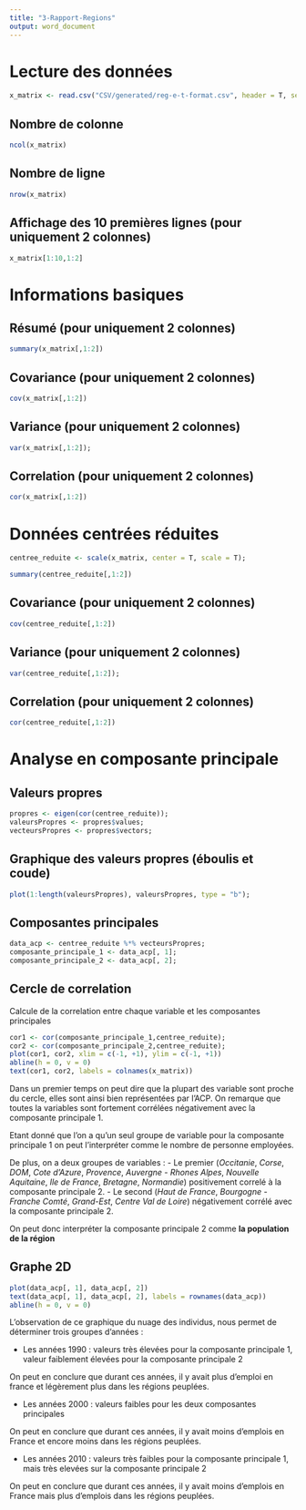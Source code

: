 ```yaml
---
title: "3-Rapport-Regions"
output: word_document
---
```


# Lecture des données
```r
x_matrix <- read.csv("CSV/generated/reg-e-t-format.csv", header = T, sep = ";", row.names = 1)
```
## Nombre de colonne
```r
ncol(x_matrix)
```
## Nombre de ligne
```r
nrow(x_matrix)
```
## Affichage des 10 premières lignes (pour uniquement 2 colonnes)

```r
x_matrix[1:10,1:2]
```

# Informations basiques
## Résumé (pour uniquement 2 colonnes)
```r
summary(x_matrix[,1:2])
```
## Covariance (pour uniquement 2 colonnes)
```r
cov(x_matrix[,1:2])
```

## Variance (pour uniquement 2 colonnes)
```r
var(x_matrix[,1:2]);
```

## Correlation (pour uniquement 2 colonnes)
```r
cor(x_matrix[,1:2])
```

# Données centrées réduites

```r
centree_reduite <- scale(x_matrix, center = T, scale = T);
```

```r
summary(centree_reduite[,1:2])
```
## Covariance (pour uniquement 2 colonnes)
```r
cov(centree_reduite[,1:2])
```

## Variance (pour uniquement 2 colonnes)
```r
var(centree_reduite[,1:2]);
```

## Correlation (pour uniquement 2 colonnes)
```r
cor(centree_reduite[,1:2])
```

# Analyse en composante principale

## Valeurs propres
```r
propres <- eigen(cor(centree_reduite));
valeursPropres <- propres$values;
vecteursPropres <- propres$vectors;
```

## Graphique des valeurs propres (éboulis et coude)
```r
plot(1:length(valeursPropres), valeursPropres, type = "b");
```

## Composantes principales
```r
data_acp <- centree_reduite %*% vecteursPropres;
composante_principale_1 <- data_acp[, 1];
composante_principale_2 <- data_acp[, 2];
```

## Cercle de correlation
Calcule de la correlation entre chaque variable et les composantes principales
```r
cor1 <- cor(composante_principale_1,centree_reduite);
cor2 <- cor(composante_principale_2,centree_reduite);
plot(cor1, cor2, xlim = c(-1, +1), ylim = c(-1, +1))
abline(h = 0, v = 0)
text(cor1, cor2, labels = colnames(x_matrix))
```
Dans un premier temps on peut dire que la plupart des variable sont proche du cercle, elles sont ainsi bien représentées par l'ACP.
On remarque que toutes la variables sont fortement corrélées négativement avec la composante principale 1.

Etant donné que l'on a qu'un seul groupe de variable pour la composante principale 1 on peut l'interpréter comme le nombre de personne employées.

De plus, on a deux groupes de variables : 
- Le premier (*Occitanie*, *Corse*, *DOM*, *Cote d'Azure*, *Provence*, *Auvergne - Rhones Alpes*, *Nouvelle Aquitaine*, *Ile de France*, *Bretagne*, *Normandie*) positivement correlé à la composante principale 2.
- Le second (*Haut de France*, *Bourgogne - Franche Comté*, *Grand-Est*, *Centre Val de Loire*) négativement corrélé avec la composante principale 2.

On peut donc interpréter la composante principale 2 comme **la population de la région**


## Graphe 2D
```r
plot(data_acp[, 1], data_acp[, 2])
text(data_acp[, 1], data_acp[, 2], labels = rownames(data_acp))
abline(h = 0, v = 0)
```
L'observation de ce graphique du nuage des individus, nous permet de déterminer trois groupes d'années :

- Les années 1990 : valeurs très élevées pour la composante principale 1, valeur faiblement élevées pour la composante principale 2

On peut en conclure que durant ces années, il y avait plus d'emploi en france et légèrement plus dans les régions peuplées.

- Les années 2000 : valeurs faibles pour les deux composantes principales

On peut en conclure que durant ces années, il y avait moins d'emplois en France et encore moins dans les régions peuplées.

- Les années 2010 : valeurs très faibles pour la composante principale 1, mais très elevées sur la composante principale 2

On peut en conclure que durant ces années, il y avait moins d'emplois en France mais plus d'emplois dans les régions peuplées.